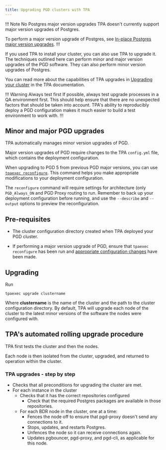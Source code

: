 ```yaml
---
title: Upgrading PGD clusters with TPA
---
```


!!! Note No Postgres major version upgrades
TPA doesn't currently support major version upgrades of Postgres. 

To perform a major version upgrade of Postgres, see [In-place Postgres major version upgrades](bdr_pg_upgrade).
!!!

If you used TPA to install your cluster, you can also use TPA to upgrade it. The techniques outlined here can perform minor and major version upgrades of the PGD software. They can also perform minor version upgrades of Postgres. 

You can read more about the capabilities of TPA upgrades in [Upgrading your cluster](/tpa/latest/tpaexec-upgrade/) in the TPA documentation.

!!! Warning Always test first
If possible, always test upgrade processes in a QA environment first. This should help ensure that there are no unexpected factors that should be taken into account. TPA's ability to reproducibly deploy a PGD configuration makes it much easier to build a test environment to work with.
!!!

## Minor and major PGD upgrades

TPA automatically manages minor version upgrades of PGD.

Major version upgrades of PGD require changes to the TPA `config.yml` file, which contains the deployment configuration. 

When upgrading to PGD 5 from previous PGD major versions, you can use [`tpaexec reconfigure`](/tpa/latest/reference/tpaexec-reconfigure/). This command helps you make appropriate modifications to your deployment configuration. 

The `reconfigure` command will require settings for architecture (only `PGD_Always_ON` and PGD Proxy routing to run. Remember to back up your deployment configuration before running, and use the `--describe` and `--output` options to preview the reconfiguration. 

## Pre-requisites

* The cluster configuration directory created when TPA deployed your PGD cluster. 

* If performing a major version upgrade of PGD, ensure that `tpaexec reconfigure` has been run and [appropriate configuration changes](#minor-and-major-pgd-upgrades) have been made.


## Upgrading

Run

```
tpaexec upgrade clustername
```

Where **clustername** is the name of the cluster and the path to the cluster configuration directory. By default, TPA will upgrade each node of the cluster to the latest minor versions of the software the nodes were configured with.


## TPA's automated rolling upgrade procedure

TPA first tests the cluster and then the nodes. 

Each node is then isolated from the cluster, upgraded, and returned to operation within the cluster.

### TPA upgrades - step by step

* Checks that all preconditions for upgrading the cluster are met.
* For each instance in the cluster
    * Checks that it has the correct repositories configured
        * Check that the required Postgres packages are available in those repositories.
    * For each BDR node in the cluster, one at a time:
        * Fences the node off to ensure that pgd-proxy doesn't send any connections to it.
        * Stops, updates, and restarts Postgres.
        * Unfences the node so it can receive connections again.
        * Updates pgbouncer, pgd-proxy, and pgd-cli, as applicable for this node.


